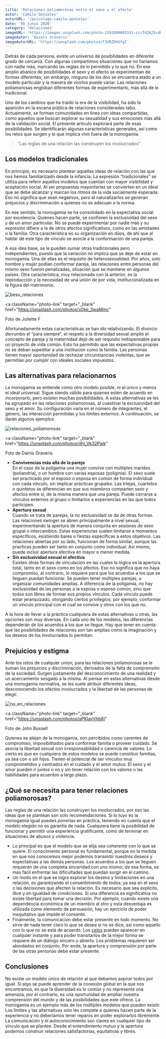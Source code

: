 ```yaml
---
title: 'Relaciones poliamorosas entre el sexo y el afecto'
autor: 'Camilo Gonzalez'
autorURL: '/psicologo-camilo-gonzalez'
date: '05 junio 2020'
category: 'Relaciones'
imageURL: 'https://images.unsplash.com/photo-1591080801551-cccf42625cdb?ixid=MnwxMjA3fDB8MHxwaG90by1wYWdlfHx8fGVufDB8fHx8&ixlib=rb-1.2.1&auto=format&fit=crop&w=889&q=80'
imageAutor: 'Dainis Graveris'
imageAutorURL: 'https://unsplash.com/photos/f3VRZDhGfgI'
---
```


Detrás de cada persona, existe un universo de posibilidades en diferente grado de cercanía. Con algunas compartimos situaciones que no haríamos con nadie más, marcando las reglas de lo permitido y lo que no. En ese amplio abanico de posibilidades el sexo y el afecto se experimentan de formas diferentes; sin embargo, ninguno de los dos se encuentra atado a un modelo particular y la manera de vivirlos puede variar. Las relaciones poliamorosas engloban diferentes formas de experimentarlo, más allá de lo tradicional.

Uno de los cambios que ha traído la era de la visibilidad, ha sido la aparición en la escena pública de relaciones consideradas tabú. Actualmente, se forman comunidades en línea con ideas compartidas, como aquellos que buscan explorar su sexualidad y sus emociones más allá de la validación social. El presente artículo explorará parte de esas posibilidades. Se identificarán algunas características generales, así como los retos que surgen y lo que implica vivir fuera de la monogamia.

> “Las reglas de una relación las construyen los involucrados”

## Los modelos tradicionales

En principio, es necesario plantear aquellas ideas de relación con las que nos hemos familiarizado desde la infancia. La expresión “tradicionales” se utiliza para referir aquellos modelos que cuentan con mayor visibilidad y aceptación social. Al ser propuestas mayoritarias se convierten en un ideal que se debe alcanzar y marcan los ritmos de la vida socialmente esperada. Eso no significa que sean negativos, pero al naturalizarlos se generan prejuicios y discriminación a quienes no se adecuan a la norma.

En ese sentido, la monogamia se ha consolidado en la expectativa social por excelencia. Quienes hacen parte, se confieren la exclusividad del sexo y de un amor particular. No se puede experimentar por nadie más y su expresión difiere a la de otros afectos significativos, como en las amistades o la familia. Otra característica es su organización en dúos, de ahí que al hablar de este tipo de vínculo se asocie a la conformación de una pareja.

A esa idea base, se le pueden sumar otras tradicionales pero independientes, puesto que la variación no implica que se deje de estar en monogamia. Una de ellas es el requisito de heterosexualidad. Por años, solo hombre y mujer podían conformar pareja, las relaciones entre personas del mismo sexo fueron penalizadas, situación que se mantiene en algunos países. Otra característica, muy relacionada con la anterior, es la reproducción y la necesidad de una unión de por vida, institucionalizada en la figura del matrimonio.

![beso_relaciones](https://images.unsplash.com/photo-1534324621441-6526084a07e9?ixlib=rb-1.2.1&ixid=MnwxMjA3fDB8MHxwaG90by1wYWdlfHx8fGVufDB8fHx8&auto=format&fit=crop&w=730&q=80)

<a
  className="photo-link"
  target="_blank"
  href="https://unsplash.com/photos/x0ke_3waMmc"
>
  Foto de Juliette F
</a>

Afortunadamente estas características se han ido relativizando. El divorcio derrumbo el “para siempre”, el respeto a la diversidad sexual amplió el concepto de pareja y la maternidad dejó de ser requisito indispensable para un proyecto de vida común. Esto ha permitido que las expectativas propias no se deban supeditar a una institución como la familia. Las personas tienen mayor oportunidad de rechazar circunstancias violentas, que se permitían por cumplir con ideales sociales impuestos.

## Las alternativas para relacionarnos

La monogamia se entiende como otro modelo posible, ni el único y menos el ideal universal. Sigue siendo válido para quienes estén de acuerdo en incorporarlo, pero existen muchas posibilidades. A estas alternativas se les ha agrupado en las relaciones poliamorosas, al cuestinar la exclusividad del sexo y el amor. Su configuración varia en el número de integrantes, el género, las interacción permitidas y los límites externos. A continuación, se darán algunos ejemplos.

![relaciones_poliamorosas](https://images.unsplash.com/photo-1582167091406-1e676eb9407e?ixlib=rb-1.2.1&ixid=MnwxMjA3fDB8MHxwaG90by1wYWdlfHx8fGVufDB8fHx8&auto=format&fit=crop&w=750&q=80)

<a
  className="photo-link"
  target="_blank"
  href="https://unsplash.com/photos/dhl_Vk32Pwk"
>
  Foto de Dainis Graveris
</a>

[]()

- **Convivencias más allá de la pareja**  
  En el caso de la poligamia una mujer convive con múltiples maridos (poliandria), o un hombre con varias esposas (poliginia). El sexo suele ser practicado por el esposo o esposa en común de forma individual con cada vinculo, sin implicar prácticas grupales. Las triejas, cuartetos o quintetos se diferencian en que sus miembros comparten sexo y afectos entre sí, de la misma manera que una pareja. Puede cerrarse a vínculos externos al grupo o limitarlos a experiencias en las que todos participen.
- **Apertura sexual**  
  Cuando se trata de parejas, la no exclusividad se da de otras formas. Las relaciones swinger se abren principalmente a nivel sexual, experimentando la apertura de manera conjunta en sesiones de sexo grupal o intercambios. Estas experiencias suelen limitarse a momentos específicos, existiendo bares o fiestas específicas a estos objetivos. Las relaciones abiertas por su lado, funcionan de forma similar, aunque las practicas pueden ser tanto en conjunto como individual. Así mismo, puede incluir apertura afectiva en mayor o menor medida.
- **Sin exclusividad sexual ni afectiva**  
  Existen otras formas de vinculación en las cuales la lógica es la apertura total, tanto en el sexo como en los afectos. Eso no significa que no haya compromiso, al contrario, lo requiere para que los acuerdos a los que se lleguen puedan funcionar. Se pueden tener múltiples parejas, u organizar comunidades amplias. A diferencia de la poligamia, no hay exclusividad de las personas a la esposa o esposo común, sino que todos son libres de formar sus propios vínculos. Cada vinculo puede estar jerarquizado, otorgando ciertos privilegios; por ejemplo, conformar un vínculo principal con el cual se convive y otros con los que no.

A la hora de llevar a la práctica cualquiera de estas alternativas u otras, las opciones son muy diversas. En cada uno de los modelos, las diferencias dependerán de los acuerdos a los que se llegue. Hay que tener en cuenta que las posibilidades de relaciones son tan amplias como la imaginación y los deseos de los involucrados lo permitan.

## Prejuicios y estigma

Ante los retos de cualquier union, para las relaciones poliamorosas se le suman los prejuicios y discriminación, derivados de la falta de comprensión de la sociedad. Surgen justamente del desconocimiento de una realidad y un acercamiento sesgado a la misma. Al pensar en estas alternativas desde una monogamia normativa, se les suele atribuir diferentes ideas, desconociendo los afectos involucrados y la libertad de las personas de elegir.

![no_en_relaciones](https://images.unsplash.com/photo-1571920447147-df75053b9f87?ixid=MnwxMjA3fDB8MHxwaG90by1wYWdlfHx8fGVufDB8fHx8&ixlib=rb-1.2.1&auto=format&fit=crop&w=667&q=80)

<a
  className="photo-link"
  target="_blank"
  href="https://unsplash.com/photos/qPKIavVhb6I"
>
  Foto de John Bussell
</a>

Quienes se alejan de la monogamia, son percibidos como carentes de compromiso, imposibilitados para conformar familia o proveer cuidado. Se asocia la libertad sexual con irresponsabilidad o carencia de valores. Lo cierto es que en cualquiera de estos modelos se puede constituir familias, ya sea con o sin hijos. Tienen el potencial de ser vínculos muy comprometidos y centrados en el cuidado y el amor mutuo. El sexo y el amor pueden ir juntos o no y sin tener relación con los valores o las habilidades para acuerdos a largo plazo.

## ¿Qué se necesita para tener relaciones poliamorosas?

Las reglas de una relación las construyen los involucrados, por eso las ideas que se plantean son solo recomendaciones. Si lo tuyo es la monogamia igual puedes ponerlas en práctica, teniendo en cuenta que el modelo elegido no es garantía de nada. Cualquiera tiene la posibilidad de funcionar y permitir una experiencia gratificante, como de terminar en situaciones de abusos y violencia.

- Lo principal es que el modelo que se elija sea coherente con lo que se quiere. El conocimiento personal es fundamental, porque en la medida en que nos conocemos mejor podemos transmitir nuestros deseos y expectativas a las demás personas. Los acuerdos a los que se lleguen requieren de una completa sinceridad con uno mismo; de esa forma, es más fácil enfrentar las dificultades que puedan surgir en el camino.
- Un modo en el que se logra explorar los deseos y limitaciones en una relación, es garantizando el consentimiento de todos; ya sea en el sexo o las decisiones que afecten la relación. Es necesario que sea explicito, libre y en igualdad de condiciones. Si una diferencia es significativa no existe libertad para tomar una decisión. Por ejemplo, cuando existe una dependencia económica de un miembro al otro y esta desventaja es utilizada como elemento de persuasión, hay un ejercicio de poder inequitativo que impide el consentir.
- Finalmente, la comunicación debe estar presente en todo momento. No sirve de nada tener claro lo que se desea si no se dice, así como aquello con lo que no se está de acuerdo. Los [celos](http://localhost/muro_cincelado_final/celos/) pueden aparecer en cualquier instante y para poder transitarlos de la mejor forma se requiere de un diálogo sincero y abierto. Los problemas requieren ser abordados en conjunto. Por ende, la apertura y comprensión por parte de las otras personas debe estar presente.

## Conclusiones

No existe un modelo único de relación al que debamos aspirar todos por igual. Si algo se puede aprender de la conexión global en la que nos encontramos, es que la diversidad es lo común y no representa una amenaza; por el contrario, es una oportunidad de ampliar nuestra comprensión del mundo y de las posibilidades que este ofrece. La monogamia es un ejemplo más de los múltiples modelos que pueden existir. Los límites y las alternativas solo les compete a quienes hacen parte de la experiencia y no deberíamos tener reparos en poder explorarlos libremente. La comunicación y el autoconocimiento son claves en cualquier tipo de vínculo que se plantee. Desde el entendimiento mutuo y la apertura podemos construir relaciones satisfactorias, equitativas y libres.
